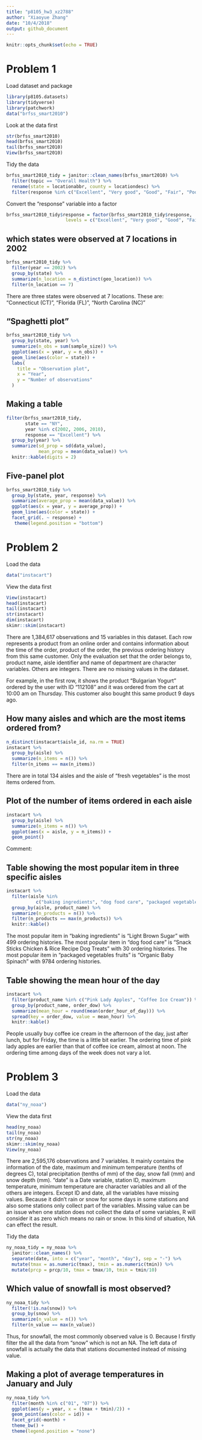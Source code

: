 ```yaml
---
title: "p8105_hw3_xz2788"
author: "Xiaoyue Zhang"
date: "10/4/2018"
output: github_document
---
```


```r
knitr::opts_chunk$set(echo = TRUE)
```

# Problem 1

Load dataset and package

```r
library(p8105.datasets)
library(tidyverse)
library(patchwork)
data("brfss_smart2010")
```

Look at the data first

```r
str(brfss_smart2010)
head(brfss_smart2010)
tail(brfss_smart2010)
View(brfss_smart2010)
```

Tidy the data

```r
brfss_smart2010_tidy = janitor::clean_names(brfss_smart2010) %>%
  filter(topic == "Overall Health") %>% 
  rename(state = locationabbr, county = locationdesc) %>% 
  filter(response %in% c("Excellent", "Very good", "Good", "Fair", "Poor"))
```

Convert the "response" variable into a factor

```r
brfss_smart2010_tidy$response = factor(brfss_smart2010_tidy$response, 
                      levels = c("Excellent", "Very good", "Good", "Fair", "Poor"))
```

## which states were observed at 7 locations in 2002

```r
brfss_smart2010_tidy %>% 
  filter(year == 2002) %>% 
  group_by(state) %>% 
  summarize(n_location = n_distinct(geo_location)) %>% 
  filter(n_location == 7)
```

There are three states were observed at 7 locations. These are:
"Connecticut (CT)", "Florida (FL)", "North Carolina (NC)"

## "Spaghetti plot"

```r
brfss_smart2010_tidy %>% 
  group_by(state, year) %>% 
  summarize(n_obs = sum(sample_size)) %>% 
  ggplot(aes(x = year, y = n_obs)) + 
  geom_line(aes(color = state)) +
  labs(
    title = "Observation plot",
    x = "Year",
    y = "Number of observations"
  )
```

## Making a table

```r
filter(brfss_smart2010_tidy, 
       state == "NY",
       year %in% c(2002, 2006, 2010),
       response == "Excellent") %>%
  group_by(year) %>% 
  summarize(sd_prop = sd(data_value),
            mean_prop = mean(data_value)) %>% 
  knitr::kable(digits = 2)
```

## Five-panel plot

```r
brfss_smart2010_tidy %>% 
  group_by(state, year, response) %>% 
  summarize(average_prop = mean(data_value)) %>% 
  ggplot(aes(x = year, y = average_prop)) +
  geom_line(aes(color = state)) +
  facet_grid(. ~ response) +
   theme(legend.position = "bottom")
```

# Problem 2

Load the data

```r
data("instacart")
```

View the data first

```r
View(instacart)
head(instacart)
tail(instacart)
str(instacart)
dim(instacart)
skimr::skim(instacart)
```

There are 1,384,617 observations and 15 variables in this dataset. Each row represents a product from an online order and contains information about the time of the order, product of the order, the previous ordering history from this same customer. Only the evaluation set that the order belongs to, product name, aisle identifier and name of department are character variables. Others are integers. There are no missing values in the dataset.

For example, in the first row, it shows the product "Bulgarian Yogurt" ordered by the user with ID "112108" and it was ordered from the cart at 10:00 am on Thursday. This customer also bought this same product 9 days ago.

## How many aisles and which are the most items ordered from?

```r
n_distinct(instacart$aisle_id, na.rm = TRUE)
instacart %>% 
  group_by(aisle) %>% 
  summarize(n_items = n()) %>% 
  filter(n_items == max(n_items))
```

There are in total 134 aisles and the aisle of "fresh vegetables" is the most items ordered from.

## Plot of the number of items ordered in each aisle

```r
instacart %>% 
  group_by(aisle) %>% 
  summarize(n_items = n()) %>% 
  ggplot(aes(x = aisle, y = n_items)) +
  geom_point()
```

Comment:

## Table showing the most popular item in three specific aisles

```r
instacart %>% 
  filter(aisle %in%
           c("baking ingredients", "dog food care", "packaged vegetables fruits")) %>% 
  group_by(aisle, product_name) %>% 
  summarize(n_products = n()) %>% 
  filter(n_products == max(n_products)) %>% 
  knitr::kable()
```

The most popular item in "baking ingredients" is "Light Brown Sugar" with 499 ordering histories.
The most popular item in "dog food care" is "Snack Sticks Chicken & Rice Recipe Dog Treats" with 30 ordering histories.
The most popular item in "packaged vegetables fruits" is "Organic Baby Spinach" with 9784 ordering histories.

## Table showing the mean hour of the day

```r
instacart %>% 
  filter(product_name %in% c("Pink Lady Apples", "Coffee Ice Cream")) %>% 
  group_by(product_name, order_dow) %>% 
  summarize(mean_hour = round(mean(order_hour_of_day))) %>% 
  spread(key = order_dow, value = mean_hour) %>% 
  knitr::kable()
```

People usually buy coffee ice cream in the afternoon of the day, just after lunch, but for Friday, the time is a little bit earlier. The ordering time of pink lady apples are earlier than that of coffee ice cream, almost at noon. The ordering time among days of the week does not vary a lot.

# Problem 3

Load the data

```r
data("ny_noaa")
```

View the data first

```r
head(ny_noaa)
tail(ny_noaa)
str(ny_noaa)
skimr::skim(ny_noaa)
View(ny_noaa)
```

There are 2,595,176 observations and 7 variables. It mainly contains the information of the date, maximum and minimum temperature (tenths of degrees C), total precipitation (tenths of mm) of the day, snow fall (mm) and snow depth (mm). "date" is a Date variable, station ID, maximum temperature, minimum temperature are character variables and all of the others are integers. Except ID and date, all the variables have missing values. Because it didn't rain or snow for some days in some stations and also some stations only collect part of the variables. Missing value can be an issue when one station does not collect the data of some variables, R will consider it as zero which means no rain or snow. In this kind of situation, NA can effect the result.

Tidy the data 

```r
ny_noaa_tidy = ny_noaa %>%
  janitor::clean_names() %>%
  separate(date, into = c("year", "month", "day"), sep = "-") %>% 
  mutate(tmax = as.numeric(tmax), tmin = as.numeric(tmin)) %>% 
  mutate(prcp = prcp/10, tmax = tmax/10, tmin = tmin/10)
```

## Which value of snowfall is most observed?

```r
ny_noaa_tidy %>% 
  filter(!is.na(snow)) %>%
  group_by(snow) %>% 
  summarize(n_value = n()) %>% 
  filter(n_value == max(n_value))
```

Thus, for snowfall, the most commonly observed value is 0. Because I firstly filter the all the data from "snow" which is not an NA. The left data of snowfall is actually the data that stations documented instead of missing value.

## Making a plot of average temperatures in January and July

```r
ny_noaa_tidy %>% 
  filter(month %in% c("01", "07")) %>% 
  ggplot(aes(y = year, x = (tmax + tmin)/2)) +
  geom_point(aes(color = id)) +
  facet_grid(~month) +
  theme_bw() +
  theme(legend.position = "none") 
```

